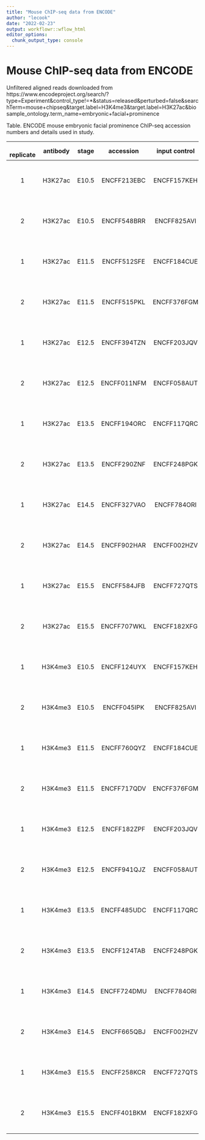 ```yaml
---
title: "Mouse ChIP-seq data from ENCODE"
author: "lecook"
date: "2022-02-23"
output: workflowr::wflow_html
editor_options:
  chunk_output_type: console
---
```


# Mouse ChIP-seq data from ENCODE
Unfiltered aligned reads downloaded from https://www.encodeproject.org/search/?type=Experiment&control_type!=*&status=released&perturbed=false&searchTerm=mouse+chipseq&target.label=H3K4me3&target.label=H3K27ac&biosample_ontology.term_name=embryonic+facial+prominence

Table. ENCODE mouse embryonic facial prominence ChIP-seq accession numbers and details used in study.

|  <br> **replicate**  | **antibody**  | **stage**  | **accession**  | **input control**  | **file type**        | **seq reads** | **strain background**  | **biosample ID**  | **biosample description**                          | **lab/references**                                |
| :------------------: | :-----------: | :--------: | :------------: | :----------------: | :------------------: | :-----------: | :--------------------: | :---------------: | :------------------------------------------------: | :-----------------------------------------------: |
| 1                    | H3K27ac       | E10\.5     | ENCFF213EBC    | ENCFF157KEH        | unfiltered BAM       | SE50nt        | C57BL/6                | ENCBS938XWJ       | Embryonic facial prominence <br> from 69 mice      | Bing Ren, UCSD                                    |
| 2                    | H3K27ac       | E10\.5     | ENCFF548BRR    | ENCFF825AVI        | unfiltered BAM       | SE50nt        | C57BL/6                | ENCBS199YOQ       | Embryonic facial prominence <br> from 51 mice      | Bing Ren, UCSD                                    |
| 1                    | H3K27ac       | E11\.5     | ENCFF512SFE    | ENCFF184CUE        | unfiltered BAM       | SE36nt        | C57BL/6                | ENCBS141GPQ       | Embryonic facial prominence <br> from 109 mice     | Bing Ren, UCSD                                    |
| 2                    | H3K27ac       | E11\.5     | ENCFF515PKL    | ENCFF376FGM        | unfiltered BAM       | SE36nt        | C57BL/6                | ENCBS468NAL       | Embryonic facial prominence <br> from 88 mice      | Bing Ren, UCSD                                    |
| 1                    | H3K27ac       | E12\.5     | ENCFF394TZN    | ENCFF203JQV        | unfiltered BAM       | SE50nt        | C57BL/6                | ENCBS047UII       | Embryonic facial prominence <br> from 120 mice     | Bing Ren, UCSD                                    |
| 2                    | H3K27ac       | E12\.5     | ENCFF011NFM    | ENCFF058AUT        | unfiltered BAM       | SE50nt        | C57BL/6                | ENCBS399GYO       | Embryonic facial prominence <br> from 88 mice      | Bing Ren, UCSD                                    |
| 1                    | H3K27ac       | E13\.5     | ENCFF194ORC    | ENCFF117QRC        | unfiltered BAM       | SE50nt        | C57BL/6                | ENCBS764ZZN       | Embryonic facial prominence <br> from 62 mice      | Bing Ren, UCSD                                    |
| 2                    | H3K27ac       | E13\.5     | ENCFF290ZNF    | ENCFF248PGK        | unfiltered BAM       | SE50nt        | C57BL/6                | ENCBS847MIW       | Embryonic facial prominence <br> from 66 mice      | Bing Ren, UCSD                                    |
| 1                    | H3K27ac       | E14\.5     | ENCFF327VAO    | ENCFF784ORI        | unfiltered BAM       | SE36nt        | C57BL/6                | ENCBS012AAA       | Embryonic facial prominence <br> from 24 mice      | Bing Ren, UCSD                                    |
| 2                    | H3K27ac       | E14\.5     | ENCFF902HAR    | ENCFF002HZV        | unfiltered BAM       | SE36nt        | C57BL/6                | ENCBS012AAA       | Embryonic facial prominence <br> from 24 mice      | Bing Ren, UCSD                                    |
| 1                    | H3K27ac       | E15\.5     | ENCFF584JFB    | ENCFF727QTS        | unfiltered BAM       | SE50nt        | C57BL/6                | ENCBS543BPM       | Embryonic facial prominence <br> from 78 mice      | Bing Ren, UCSD                                    |
| 2                    | H3K27ac       | E15\.5     | ENCFF707WKL    | ENCFF182XFG        | unfiltered BAM       | SE50nt        | C57BL/6                | ENCBS900XQR       | Embryonic facial prominence <br> from 62 mice      | Bing Ren, UCSD                                    |
| 1                    | H3K4me3       | E10\.5     | ENCFF124UYX    | ENCFF157KEH        | unfiltered BAM       | SE50nt        | C57BL/6                | ENCBS938XWJ       | Embryonic facial prominence <br> from 69 mice      | Bing Ren, UCSD                                    |
| 2                    | H3K4me3       | E10\.5     | ENCFF045IPK    | ENCFF825AVI        | unfiltered BAM       | SE50nt        | C57BL/6                | ENCBS199YOQ       | Embryonic facial prominence <br> from 51 mice      | Bing Ren, UCSD                                    |
| 1                    | H3K4me3       | E11\.5     | ENCFF760QYZ    | ENCFF184CUE        | unfiltered BAM       | SE36nt        | C57BL/6                | ENCBS141GPQ       | Embryonic facial prominence <br> from 109 mice     | Bing Ren, UCSD                                    |
| 2                    | H3K4me3       | E11\.5     | ENCFF717QDV    | ENCFF376FGM        | unfiltered BAM       | SE36nt        | C57BL/6                | ENCBS468NAL       | Embryonic facial prominence <br> from 88 mice      | Bing Ren, UCSD                                    |
| 1                    | H3K4me3       | E12\.5     | ENCFF182ZPF    | ENCFF203JQV        | unfiltered BAM       | SE50nt        | C57BL/6                | ENCBS047UII       | Embryonic facial prominence <br> from 120 mice     | Bing Ren, UCSD                                    |
| 2                    | H3K4me3       | E12\.5     | ENCFF941QJZ    | ENCFF058AUT        | unfiltered BAM       | SE50nt        | C57BL/6                | ENCBS399GYO       | Embryonic facial prominence <br> from 88 mice      | Bing Ren, UCSD                                    |
| 1                    | H3K4me3       | E13\.5     | ENCFF485UDC    | ENCFF117QRC        | unfiltered BAM       | SE50nt        | C57BL/6                | ENCBS764ZZN       | Embryonic facial prominence <br> from 62 mice      | Bing Ren, UCSD                                    |
| 2                    | H3K4me3       | E13\.5     | ENCFF124TAB    | ENCFF248PGK        | unfiltered BAM       | SE50nt        | C57BL/6                | ENCBS847MIW       | Embryonic facial prominence <br> from 66 mice      | Bing Ren, UCSD                                    |
| 1                    | H3K4me3       | E14\.5     | ENCFF724DMU    | ENCFF784ORI        | unfiltered BAM       | SE36nt        | C57BL/6                | ENCBS012AAA       | Embryonic facial prominence <br> from 24 mice      | Bing Ren, UCSD                                    |
| 2                    | H3K4me3       | E14\.5     | ENCFF665QBJ    | ENCFF002HZV        | unfiltered BAM       | SE36nt        | C57BL/6                | ENCBS024AAA       | Embryonic facial prominence <br> from 34 mice      | Bing Ren, UCSD                                    |
| 1                    | H3K4me3       | E15\.5     | ENCFF258KCR    | ENCFF727QTS        | unfiltered BAM       | SE50nt        | C57BL/6                | ENCBS543BPM       | Embryonic facial prominence <br> from 78 mice      | Bing Ren, UCSD                                    |
| 2                    | H3K4me3       | E15\.5     | ENCFF401BKM    | ENCFF182XFG        | unfiltered BAM       | SE50nt        | C57BL/6                | ENCBS900XQR       | Embryonic facial prominence <br> from 62 mice      | Bing Ren, UCSD                                    |